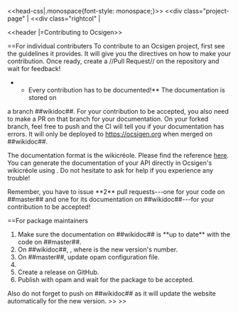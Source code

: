 <<head-css|.monospace{font-style: monospace;}>>
<<div class="project-page" |
<<div class="rightcol" |

<<header |=Contributing to Ocsigen>>

==For individual contributers
To contribute to an Ocsigen project, first see the guidelines it provides. It
will give you the directives on how to make your contribution. Once ready,
create a //Pull Request// on the repository and wait for feedback!

**Every contribution has to be documented!** The documentation is stored on
a branch ##wikidoc##. For your contribution to be accepted, you also need to
make a PR on that branch for your documentation. On your forked branch, feel
free to push and the CI will tell you if your documentation has errors. It 
will only be deployed to [[https://ocsigen.org]] when merged on ##wikidoc##.

The documentation format is the wikicréole. Please find the reference
[[https://ocsigen.org/html_of_wiki/2.0/manual/intro|here]]. You can generate
the documentation of your API  directly in Ocsigen's wikicréole using {{{ocamldoc}}}.
Do not hesitate to ask for help if you experience any trouble!

Remember, you have to issue **2** pull requests---one for your code on ##master##
and one for its documentation on ##wikidoc##---for your contribution to be
accepted!

==For package maintainers
# Make sure the documentation on ##wikidoc## is **up to date** with the code on ##master##.
# On ##wikidoc##, {{{cp dev X.Y.Z}}}, where {{{X.Y.Z}}} is the new version's number.
# On ##master##, update opam configuration file.
# {{{git tag}}}
# Create a release on GitHub.
# Publish with opam and wait for the package to be accepted.

Also do not forget to push on ##wikidoc## as it will update the website
automatically for the new version.
>>
>>

